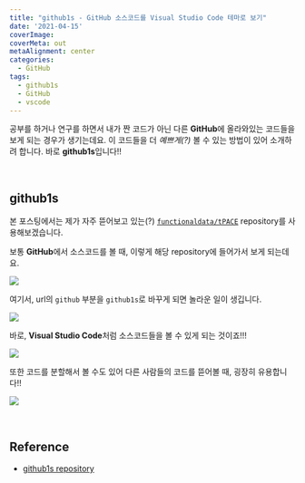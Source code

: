 ```yaml
---
title: "github1s - GitHub 소스코드를 Visual Studio Code 테마로 보기"
date: '2021-04-15'
coverImage: 
coverMeta: out
metaAlignment: center
categories:
  - GitHub
tags:
  - github1s
  - GitHub
  - vscode
---
```




공부를 하거나 연구를 하면서 내가 짠 코드가 아닌 다른 **GitHub**에 올라와있는 코드들을 보게 되는 경우가 생기는데요.
이 코드들을 더 *예쁘게(?)* 볼 수 있는 방법이 있어 소개하려 합니다.
바로 **github1s**입니다!!

<br>

## github1s

본 포스팅에서는 제가 자주 뜯어보고 있는(?) [`functionaldata/tPACE`](https://github.com/functionaldata/tPACE) repository를 사용해보겠습니다.

보통 **GitHub**에서 소스코드를 볼 때, 이렇게 해당 repository에 들어가서 보게 되는데요.

![](/img/github1s_1.png)

여기서, url의 `github` 부분을 `github1s`로 바꾸게 되면 놀라운 일이 생깁니다.

![](/img/github1s_2.png)

바로, **Visual Studio Code**처럼 소스코드들을 볼 수 있게 되는 것이죠!!!

![](/img/github1s_3.png)

또한 코드를 분할해서 볼 수도 있어 다른 사람들의 코드를 뜯어볼 때, 굉장히 유용합니다!!

![](/img/github1s_4.png)



<br>

## Reference
- [github1s repository](https://github.com/conwnet/github1s)
